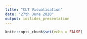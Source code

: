 ```yaml
---
title: "CLT Visualisation"
date: "27th June 2020"
output: ioslides_presentation
---
```


```r
knitr::opts_chunk$set(echo = FALSE)
```

